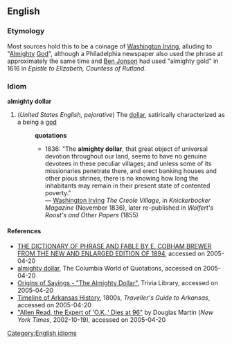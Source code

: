 ==English==
=== Etymology ===
Most sources hold this to be a coinage of [[w:Washington Irving|Washington Irving]], alluding to "[[Almighty]] [[God]]", although a Philadelphia newspaper also used the phrase at approximately the same time and [[w:Ben Jonson|Ben Jonson]] had used "almighty gold" in 1616 in ''Epistle to Elizabeth, Countess of Rutland''.
=== Idiom ===
[[Category:English idioms]]
'''almighty dollar'''
#(''United States English, pejorative'') The [[dollar]], satirically characterized as a being a [[god]] 
#:'''quotations'''
#:*1836: "The '''almighty dollar''', that great object of universal devotion throughout our land, seems to have no genuine devotees in these peculiar villages; and unless some of its missionaries penetrate there, and erect banking houses and other pious shrines, there is no knowing how long the inhabitants may remain in their present state of contented poverty."<br>&mdash; [[w:Washington Irving|Washington Irving]] ''The Creole Village'', in ''Knickerbocker Magazine'' (November 1836), later re-published in ''Wolfert's Roost's and Other Papers'' (1855)
==== References ====
* [http://bootlegbooks.com/Reference/PhraseAndFable/data/35.html THE DICTIONARY OF PHRASE AND FABLE BY E. COBHAM BREWER FROM THE NEW AND ENLARGED EDITION OF 1894], accessed on 2005-04-20
* [http://www.bartleby.com/66/61/30261.html almighty dollar], The Columbia World of Quotations, accessed on 2005-04-20
* [http://www.trivia-library.com/b/origins-of-sayings-the-almighty-dollar.htm Origins of Sayings - "The Almighty Dollar"], Trivia Library, accessed on 2005-04-20
* [http://www.soskids.arkansas.gov/ar-timeline-1800s-arpost.html Timeline of Arkansas History], 1800s, ''Traveller's Guide to Arkansas'', accessed on 2005-04-20
* [http://2idiotsinaboat.com/pilgrim/archives/000149.html "Allen Read, the Expert of 'O.K.,' Dies at 96"] by Douglas Martin (''New York Times'', 2002-10-19), accessed on 2005-04-20